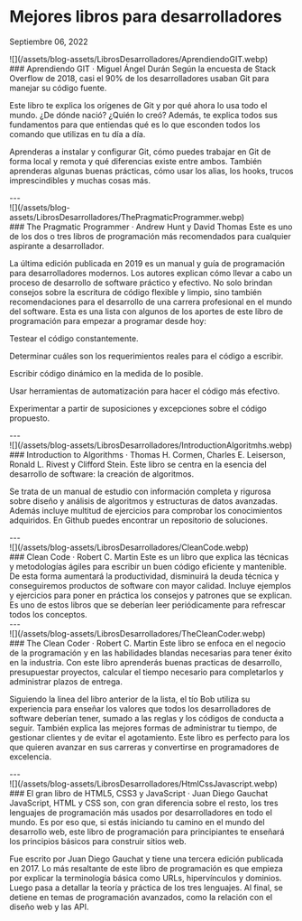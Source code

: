 # Mejores libros para desarrolladores
Septiembre 06, 2022

<div class='espacio'/>
<div class='book'>
    ![](/assets/blog-assets/LibrosDesarrolladores/AprendiendoGIT.webp)
</div>
### Aprendiendo GIT · <span>Miguel Ángel Durán</span>
Según la encuesta de Stack Overflow de 2018, casi el 90% de los desarrolladores usaban Git para manejar su código fuente.

Este libro te explica los orígenes de Git y por qué ahora lo usa todo el mundo. ¿De dónde nació? ¿Quién lo creó? Además, te explica todos sus fundamentos para que entiendas qué es lo que esconden todos los comando que utilizas en tu día a día.

Aprenderas a instalar y configurar Git, cómo puedes trabajar en Git de forma local y remota y qué diferencias existe entre ambos. También aprenderas algunas buenas prácticas, cómo usar los alias, los hooks, trucos imprescindibles y muchas cosas más.

<div class='espacio'/>
---
<div class='espacio'/>

<div class='book'>
    ![](/assets/blog-assets/LibrosDesarrolladores/ThePragmaticProgrammer.webp)
</div>
### The Pragmatic Programmer · <span>Andrew Hunt y David Thomas</span>
Este es uno de los dos o tres libros de programación más recomendados para cualquier aspirante a desarrollador.

La última edición publicada en 2019 es un manual y guía de programación para desarrolladores modernos. Los autores explican cómo llevar a cabo un proceso de desarrollo de software práctico y efectivo. No solo brindan consejos sobre la escritura de código flexible y limpio, sino también recomendaciones para el desarrollo de una carrera profesional en el mundo del software. Esta es una lista con algunos de los aportes de este libro de programación para empezar a programar desde hoy:

Testear el código constantemente.

Determinar cuáles son los requerimientos reales para el código a escribir.

Escribir código dinámico en la medida de lo posible.

Usar herramientas de automatización para hacer el código más efectivo.

Experimentar a partir de suposiciones y excepciones sobre el código propuesto.

<div class='espacio'/>
---
<div class='espacio'/>

<div class='book'>
    ![](/assets/blog-assets/LibrosDesarrolladores/IntroductionAlgoritmhs.webp)
</div>
### Introduction to Algorithms · <span>Thomas H. Cormen, Charles E. Leiserson, Ronald L. Rivest y Clifford Stein.</span>
Este libro se centra en la esencia del desarrollo de software: la creación de algoritmos.

Se trata de un manual de estudio con información completa y rigurosa sobre diseño y análisis de algoritmos y estructuras de datos avanzadas. Además incluye multitud de ejercicios para comprobar los conocimientos adquiridos. En Github puedes encontrar un repositorio de soluciones.

<div class='espacio'/>
---
<div class='espacio'/>

<div class='book'>
    ![](/assets/blog-assets/LibrosDesarrolladores/CleanCode.webp)
</div>
### Clean Code · <span>Robert C. Martin</span>
Este es un libro que explica las técnicas y metodologías ágiles para escribir un buen código eficiente y mantenible. De esta forma aumentará la productividad, disminuirá la deuda técnica y conseguiremos productos de software con mayor calidad. Incluye ejemplos y ejercicios para poner en práctica los consejos y patrones que se explican. Es uno de estos libros que se deberían leer periódicamente para refrescar todos los conceptos.

<div class='espacio'/>
---
<div class='espacio'/>

<div class='book'>
    ![](/assets/blog-assets/LibrosDesarrolladores/TheCleanCoder.webp)
</div>
### The Clean Coder · <span>Robert C. Martin</span>
Este libro se enfoca en el negocio de la programación y en las habilidades blandas necesarias para tener éxito en la industria. Con este libro aprenderás buenas practicas de desarrollo, presupuestar proyectos, calcular el tiempo necesario para completarlos y administrar plazos de entrega.

Siguiendo la linea del libro anterior de la lista, el tío Bob utiliza su experiencia para enseñar los valores que todos los desarrolladores de software deberían tener, sumado a las reglas y los códigos de conducta a seguir. También explica las mejores formas de administrar tu tiempo, de gestionar clientes y de evitar el agotamiento. Este libro es perfecto para los que quieren avanzar en sus carreras y convertirse en programadores de excelencia.

<div class='espacio'/>
---
<div class='espacio'/>

<div class='book'>
    ![](/assets/blog-assets/LibrosDesarrolladores/HtmlCssJavascript.webp)
</div>
### El gran libro de HTML5, CSS3 y JavaScript · <span>Juan Diego Gauchat</span>
JavaScript, HTML y CSS son, con gran diferencia sobre el resto, los tres lenguajes de programación más usados por desarrolladores en todo el mundo. Es por eso que, si estás iniciando tu camino en el mundo del desarrollo web, este libro de programación para principiantes te enseñará los principios básicos para construir sitios web.

Fue escrito por Juan Diego Gauchat y tiene una tercera edición publicada en 2017. Lo más resaltante de este libro de programación es que empieza por explicar la terminología básica como URLs, hipervínculos y dominios. Luego pasa a detallar la teoría y práctica de los tres lenguajes. Al final, se detiene en temas de programación avanzados, como la relación con el diseño web y las API.

<div class='espacio'/>